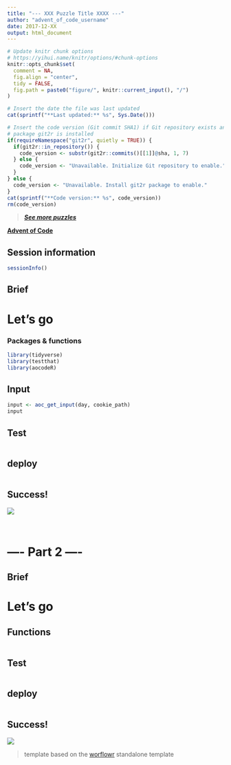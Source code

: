 ```yaml
---
title: "--- XXX Puzzle Title XXXX ---"
author: "advent_of_code_username"
date: 2017-12-XX
output: html_document
---
```


```r
# Update knitr chunk options
# https://yihui.name/knitr/options/#chunk-options
knitr::opts_chunk$set(
  comment = NA,
  fig.align = "center",
  tidy = FALSE,
  fig.path = paste0("figure/", knitr::current_input(), "/")
)
```

```r
# Insert the date the file was last updated
cat(sprintf("**Last updated:** %s", Sys.Date()))
```

```r
# Insert the code version (Git commit SHA1) if Git repository exists and R
# package git2r is installed
if(requireNamespace("git2r", quietly = TRUE)) {
  if(git2r::in_repository()) {
    code_version <- substr(git2r::commits()[[1]]@sha, 1, 7)
  } else {
    code_version <- "Unavailable. Initialize Git repository to enable."
  }
} else {
  code_version <- "Unavailable. Install git2r package to enable."
}
cat(sprintf("**Code version:** %s", code_version))
rm(code_version)
```


> [***See more puzzles***](http://annakrystalli.me/advent_of_code/)

[**Advent of Code**](https://adventofcode.com/2017/)


## Session information

<!-- Insert the session information into the document -->
```r
sessionInfo()
```


## Brief

<!-- Insert Part 1 of the puzzle brief here -->


# Let's go

### Packages & functions
```r
library(tidyverse)
library(testthat)
library(aocodeR)
```


## Input

<!-- Needs day and cookie path to be supplied -->
```r
input <- aoc_get_input(day, cookie_path)
input
```


## Test
```r

```

## deploy

```r

```


## Success!

![](../screenshots/test-Day2_2.png)

<br>

# ---- Part 2 ----


## Brief
<!-- Insert Part 2 of the puzzle brief here -->


# Let's go

## Functions
```r

```

## Test
```r

```

## deploy

```r

```

## Success!

![](../screenshots/test-Day2_2.png)


> template based on the [worflowr](https://github.com/jdblischak/workflowr) standalone template
